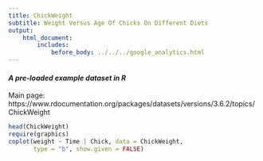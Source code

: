 ```yaml
---
title: ChickWeight
subtitle: Weight Versus Age Of Chicks On Different Diets
output:
    html_document:
        includes:
            before_body: ../../../google_analytics.html
---
```


#### *A pre-loaded example dataset in R*
Main page: https://www.rdocumentation.org/packages/datasets/versions/3.6.2/topics/ChickWeight

```r
head(ChickWeight)
require(graphics)
coplot(weight ~ Time | Chick, data = ChickWeight,
       type = "b", show.given = FALSE)
```

